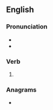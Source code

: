 ==English==

===Pronunciation===
* {{IPA|en|/kɹuːzd/}}
* {{rhymes|en|uːzd|s=1}}

===Verb===
{{head|en|verb form}}

# {{en-past of|cruise}}

===Anagrams===
* {{anagrams|en|a=cdeirsu|Scuderi|discure}}